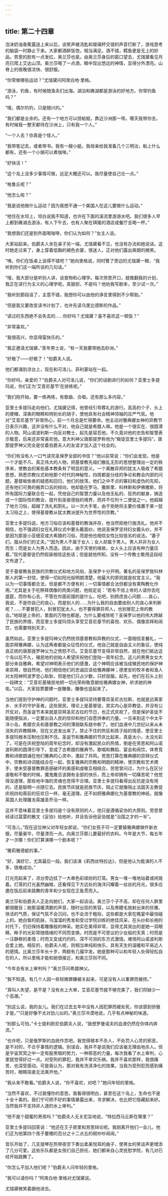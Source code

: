 ```yaml
---
---
---
```

title: 第二十四章
---




泡沫奶油香蕉露送上来以后，谈笑声被汤匙和玻璃杯交错的声音打断了，游戏思考的脑袋一时静止下来。大家都酒醉饭饱，相当满足。酒不错，鳕鱼更是无上的妙品。劳思的脸有一点发红，奥兰莎也是。由奥兰莎身后的窗口望去，尤瑞黛看见月亮已爬上艾达山顶。奥兰莎喝了一点酒，眼中现出悠远的神情，显得分外漂亮。山脊上的夜晚很凉快、很舒服。

“你常做哪些运动？”尤瑞黛问阿席白地·里格。

“游泳，钓鱼，有时候随渔夫们出海。湖泊和礁湖都是游泳的好地方。你常钓鱼吗？”

“哦，偶尔钓钓，只是随兴的。”

“我们都是业余的。还有一个地方可以捞蛤蚬，靠近沙洲那一带。哪天我带你去，有时候我一整天都待在沙洲上，只有我一个人。”

“一个人去？你真是个怪人。”

“我带笔记去，或者带书。我有一艘小艇。我母亲给我准备几个三明治，船上什么都有，还有一个小锅可以煮咖啡。”

“好快活！”

“这个岛上没多少事情可做，远足大概还可以。我尽量使自己壮一点。”

“格鲁丘呢？”

“他怎么啦？”

“我是说他做什么运动？因为我想不通一个美国人在这儿要做什么运动。”

“他住在水坝上，坦白说我不知道，也许在下面的溪流里游游水吧。我们很多人早上都到礁湖去游泳，有人下午去，也有人聚在琪隆的酒店或餐厅去喝一杯。”

“我想我们还是到外面喝咖啡，你们认为如何？”女主人说。

大家站起来。伯爵夫人坐在桌子另一端，尤瑞黛看不见，也没有办法和她说话。这时她走过来了，身上穿着低胸的褐色衣裳，很迷人，正对他们露出爽朗的微笑。

“咦，你们在饭桌上谈得不错吧？”她向里格说，同时瞥了旁边的尤瑞黛一眼，“我听到你们这一端所谈的几句话。”

“哦，我大部分是听别人讲，谈食物和心理学。每次劳思开口，就推翻我的计划，我正在读行为主义的心理学呢。真狼狈，不是吗？他劝我写剧本，至少试一次。”

“我听到那段话了，主意不错，我想你可以由他的诤言里得到不少帮助。”

“但是我又要改变读书计划了，也许先读乌里比德斯的作品。”

“读过的东西绝不会失去的……你好吗？尤瑞黛？喜不喜欢这一顿饭？”

“非常喜欢。”

“我很高兴，你显得蛮快乐的。”

“我正邀请尤瑞黛，”青年男士说，“有一天我要带她去砂洲。”

“好极了——好极了！”伯爵夫人说。

他们都涌到凉台上，现在和可洛儿、菲利蒙站在一起。

“你好吗，亲爱的？”伯爵夫人对可洛儿说，“你们的话剧进行的如何？亚里士多提玛说，你们正为‘艾音尼基节’在排练呢。”

“我们刚开始，要一练再练，有歌曲、合唱，还有那么多内容。”

亚里士多提玛走向他们。尤瑞黛记得，他曾经引导葬礼的游行。高高的个子、头上的便帽，深奥的眼睛和特别长的胡子，使他具有社会精神领袖的庄严气氛。他对“艾音尼基节”非常热心，前一个月总是忙得要命。他主动对雅典娜女神的异教节日表示兴趣，这并没有什么不对，他自己就是希腊人嘛。他是一个很实在、很圆滑的人物。阿山诺波利斯一向反对教士，起先是容忍他，不久竟对他的忠告和智慧表示敬意，后来还非常喜欢他。意大利神父唐那提罗称他为“叛徒亚里士多提玛”，唐那提罗神父完全是仗着伯爵夫人的友谊才加入这个社会的。

“你们有没有人一口气读完圣保罗全部的书信？”他以前常说：“你们会发现，他是一个才能不凡、真正伟大的人物，把基督教先祖们散乱无形的思想整理出一定的秩序来，使教会的某些基本教条有了明显的意义。一个离散异邦的犹太人吸收了希腊思想，熟悉宗教仪式和他那个时代的神秘性，四周都是分歧的争论和教会内部的问题，基督皈依者的疑惑和回归，他们的放荡，他们之中不贞的寡妇和虚伪的先知，还有他们可畏的搬弄口舌的倾向，他却能在罗马、撒斯里、科林斯和伊佛撒斯，将所有国际力量联合在一起，凭他自己的智慧力量以及他无私的、狂热的献身，铸造成一个国际性的教会，提升到圣彼德般的境界，而并不位列十二使徒之一。他超越了地方习俗，超越了洗礼和割礼。以一次大手笔，由于拒绝将主要价值置于某一犹太习俗之上，使得基督教从犹太教派提升为世界性的宗教。”

亚里士多提玛说，地方习俗应该和基督的教诲并存，他当然拒绝行施洗礼。他并不相信，也不强调妇女在礼拜仪式中要头戴面纱。他说圣保罗坚持妇女戴头纱，并不是因为那是小亚细亚或大希腊的习俗，而是他也相信女性比较低劣的说法。“妻子们，服从你们的丈夫。”“因为男人不属于女人；女人却属于男人。男人并非为女人而生；而是女人为男人而造。因此，由于天使的缘故，女人头上应该有种力量压着。”现代基督徒仍然假装相信这些话；但是就他所知，没有一个传教士敢用这段经文布道了。

至于基督教各民族的宗教仪式和地方风俗，圣保罗十分开明。著名的圣保罗致科林斯人的第一封信，使得一切如阳光般明朗清楚，他最大的原则就是权宜主义。“我以为一切事情都合法，但是都不方便有利；一切事情都合法但都没有熏陶教化作用。”尤其是关于吃祭拜偶像的肉类问题，他规定说：“若有不信上帝的人请你去吃盛筵，而你有心去，不管在你面前摆的是什么，吃吧，别顾虑良心问题……良心，我说，不是你自己的良心，而是别人的……为什么我的自由要由别人的良心来判断呢？……不要冒犯人，别冒犯犹太人，也不要得罪异邦人，也别冒犯上帝的教会。”地球是上帝的，里面的万物也都是。为什么要戒除呢？圣保罗以他的伟大跨越了民族的界限，而亚里士多提玛领头享受艾音尼基节的喜悦、欢乐、偶像崇拜和闹饮，也需要特别天才。

虽然如此，亚里士多提玛神父仍然统领基督教和异教的仪式，一面相信圣餐礼，一面崇拜雅典娜，认为这两者都是众征性的仪式，他自己就是自由主义的象征，使纯良正统的唐那提罗神父为之愤怒不已。艾音尼基节变得非常自然，就在他们抵达这个岛以后不久，殖民地的创始人希望庆祝他们登陆一周年纪念。这儿的男男女女大部分来自雅典，希望对神明表示他们的感激，这个神明应该被当成殖民地的保护神来崇拜，很自然地，他们相信他们的忠诚应该给雅典娜神；德里安的牧羊者和渔人对太阳神阿波罗忠心耿耿，但是他们只占少数，只好屈服。起先，他们在石头上刻一段碑文：“艾音尼基殖民地把一切光荣和敬意献给雅典娜女神，祈求她的神佑。”以后，大家投票要建一座雕像，雕像也竖起来了。

当他们提到守护神的问题时，亚里士多提玛坚持要尊崇圣尼古拉斯，也就是远离家乡、水手的守护圣者。这些居民，理论上是基督徒，其实内心是异教徒，并没有公开反对，而圣诞节本来就是崇拜圣尼古拉的节日，也正式庆祝了。但是保护圣徒不能随便指派，一定要出自人民的信仰和他们自愿供奉的力量。一旦来到这个中太平洋小岛，希腊农夫和基督教之间的薄弱联系就中断了。他们血液中几世纪以来从未消失的异教精神，现在又迸发出来了。禁止不住的热狂和孩子般的情感，使亚里士多提玛根本压制也压制不住。圣诞节和雅典娜的节庆比起来，真是太小，太没光彩了。可是在庆祝登陆的周年纪念时，却没有激起民众的热情，倒是在劳思和阿山诺波利斯的圆滑引导下，变成了古希腊的雅典节。歌唱和舞蹈、宴会和闹饮，体育竞赛和诗歌朗诵在他们雅典的心灵中，激起了共鸣。劳思打算在雅典娜的崇拜仪式中，宗教和诗词能结合在一起，恢复雅典的宗教和明朗的精神，使宗教和艺术携手，使未受基督教罪恶感破坏的美感和虔敬互相结合。劳思曾问过，为什么在区分虔敬和不敬的时候，魔鬼撒旦该拥有全部的快乐，而上帝却拥有一切痛苦呢？他觉得没道理，那些地中海的灵魂也觉得不合理。亚里士多提玛看得出反抗是没有用的，还是聪明一点随它去。民族节庆就是民族节庆，阻止它就像阻止法国天主教徒庆祝四旬斋前的狂欢日一样，毫无道理。还不如把雅典娜化为基督教的神祇，就像英国人处理屠龙英雄圣乔治一样。

这并不意味着亚里士多提玛是个没有原则的人，他只是遵循妥协的大原则。劳思曾经读过莫雷的散文《妥协》给他听，并且告诉他妥协就是“治国之才的一半”。

“可洛儿，”现在这位神父对年轻女郎说，“你们女孩子可一定要替雅典娜做件新衣服，尽量豪华，尽量漂亮一点。向奥兰莎那儿要最好的衣料。今年是大节，每五年才一次哪！你们打算演哪一个剧本呢？”

“雅莉雅德妮的事。”

“好，演好它，尤其最后一段。我们该演《莉西丝特拉达》，但是他认为能演的人不多，很难成功。”

灯光亮起来了，凉台旁边挂了一大串色彩缤纷的灯笼。男女一堆一堆地站着或闲晃着。灯笼的灯光虽然幽暗，还看得见下方远处的海洋闪耀着一丝丝的月光，很多应邀在饭后前来跳舞的青年和少女现在正鱼贯而入。

奥兰莎和伯爵夫人正走向她们，大家一起谈话。奥兰莎个子不高，却在任何人群里都很醒目；她那温暖清脆的声音，随时出现的笑容，以及黑睫毛放射出来的优雅、快活的气质，保证气氛不会沉闷，也不会流于粗俗，这些都是大家在晚宴中最怕碰上的。她白皙的肌肤，乌溜溜的秀发和受过学院训练的绝佳风采，在头纱和长袍的衬托下，仍旧保持着雕像般的神采。她实在美得非常，显得尤其突出的是她一双眼睛，眸子的光彩常随情绪的不同而变换。时而是不可思议的少女般的天真；时而是一汪静穆的柔情；时而又变成灼灼的、深不可测的东方式激情。难怪阿山诺波利斯会爱上她。相反的，伯爵夫人呢，则相当单纯和快乐，具有天生的温暖和平易近人的感情。比奥兰莎年长十岁，两额有几撮华发。她是那种可以和年轻人处得轻松自在的人，所以里格才能和她很接近，和奥兰莎则不同。

“今年会有水上审判吗？”奥兰莎问希腊神父。

“我不知道。有几个人因一些轻微罪嫌被关起来，可是没有人以重罪而被控。”

“真叫人失望，是不是？没有水上大审，艾音尼基节就不够完美了，我们将缺少一个高潮。”

“别这么说，我的女儿。我们在过去五年中没有人因犯罪而被处死，你该感到骄傲才是。”“只是好像不太对劲儿似的。”奥兰莎冷漠地说，几乎有点神秘的味道。

“别那么可怕，”卡士提利欧尼伯爵夫人说，“我想罗曼诺夫的血液仍然在你体内奔流。”

“也许吧，只是俄罗斯的血统作祟吧。我觉得根本不杀人，不处罚人心灵的邪恶，是不对的，不合乎事情的逻辑。别误会，我并不是说我们应该毫无理由地杀人。但是宇宙冥冥之中一定有股黑暗的势力，一种邪恶的力量。每次我看了水上审判，心里就觉得好过一点。对受刑的罪犯，我并不幸灾乐祸，我并不喜欢那样，我很痛苦，也深受感动。可是我认为，那对我有洗涤净化的效果。当我为受刑犯而感到痛苦时，眼睛简直无法离开他。”

“我从来不敢看。”伯爵夫人说，“你不喜欢，对吧？”她问年轻的里格。

“当然不喜欢，不过我懂你的意思。我看得很明白，甚至在这个岛上，生命也不是十全十美的。我们宁可把不好的事情暴露出来，寻求解决，也比把它隐藏起来好。当然我并不支持非人道的水上审判。”

“他不是个甜蜜的男孩吗？”伯爵夫人无关宏旨地说，“特拉西马丘斯在哪里？”

亚里士多提玛回答说：“他还在王子房里和劳思辩论呢。我刚离开他们一会儿，他们正为他第四个孩子要缴的百分之十二点五的税吵吵闹闹。”

音乐开始了，几支提琴在热带夜空下奏出柔美悦耳的曲子，使男女的笑谈声更增添了几分可爱。这些乐队都是女孩们自己担任，她们都来自心灵抚慰学院，有几对已经开始跳舞了。

“你怎么不加入他们呢？”伯爵夫人问年轻的里格。

“我可以请你吗？”阿席白地·里格对尤瑞黛说。

尤瑞黛微笑着跟他进去。